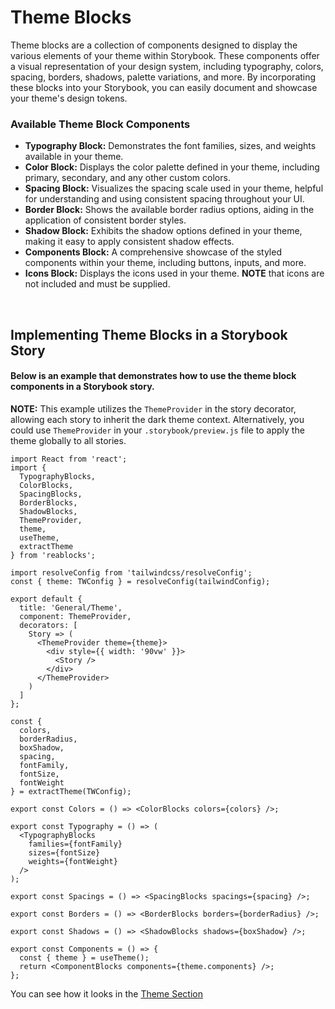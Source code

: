 
<Meta title="Docs/Theme/Blocks" />

# Theme Blocks
Theme blocks are a collection of components designed to display the various elements of your theme within Storybook.
These components offer a visual representation of your design system, including typography, colors, spacing, borders, shadows, palette variations, and more.
By incorporating these blocks into your Storybook, you can easily document and showcase your theme's design tokens.

### Available Theme Block Components
- **Typography Block:** Demonstrates the font families, sizes, and weights available in your theme.
- **Color Block:** Displays the color palette defined in your theme, including primary, secondary, and any other custom colors.
- **Spacing Block:** Visualizes the spacing scale used in your theme, helpful for understanding and using consistent spacing throughout your UI.
- **Border Block:** Shows the available border radius options, aiding in the application of consistent border styles.
- **Shadow Block:** Exhibits the shadow options defined in your theme, making it easy to apply consistent shadow effects.
- **Components Block:** A comprehensive showcase of the styled components within your theme, including buttons, inputs, and more.
- **Icons Block:** Displays the icons used in your theme. **NOTE** that icons are not included and must be supplied.

&nbsp;

## Implementing Theme Blocks in a Storybook Story

#### Below is an example that demonstrates how to use the theme block components in a Storybook story.

**NOTE:** This example utilizes the `ThemeProvider` in the story decorator, allowing each story to inherit the dark theme context.
Alternatively, you could use `ThemeProvider` in your `.storybook/preview.js` file to apply the theme globally to all stories.

```tsx
import React from 'react';
import {
  TypographyBlocks,
  ColorBlocks,
  SpacingBlocks,
  BorderBlocks,
  ShadowBlocks,
  ThemeProvider,
  theme,
  useTheme,
  extractTheme
} from 'reablocks';

import resolveConfig from 'tailwindcss/resolveConfig';
const { theme: TWConfig } = resolveConfig(tailwindConfig);

export default {
  title: 'General/Theme',
  component: ThemeProvider,
  decorators: [
    Story => (
      <ThemeProvider theme={theme}>
        <div style={{ width: '90vw' }}>
          <Story />
        </div>
      </ThemeProvider>
    )
  ]
};

const {
  colors,
  borderRadius,
  boxShadow,
  spacing,
  fontFamily,
  fontSize,
  fontWeight
} = extractTheme(TWConfig);

export const Colors = () => <ColorBlocks colors={colors} />;

export const Typography = () => (
  <TypographyBlocks
    families={fontFamily}
    sizes={fontSize}
    weights={fontWeight}
  />
);

export const Spacings = () => <SpacingBlocks spacings={spacing} />;

export const Borders = () => <BorderBlocks borders={borderRadius} />;

export const Shadows = () => <ShadowBlocks shadows={boxShadow} />;

export const Components = () => {
  const { theme } = useTheme();
  return <ComponentBlocks components={theme.components} />;
};
````

You can see how it looks in the [Theme Section](?path=/story/components-theme--colors)
